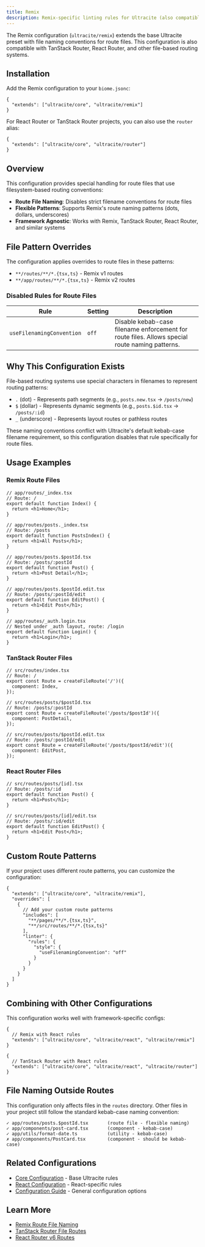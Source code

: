 ```yaml
---
title: Remix
description: Remix-specific linting rules for Ultracite (also compatible with TanStack Router and React Router).
---
```


The Remix configuration (`ultracite/remix`) extends the base Ultracite preset with file naming conventions for route files. This configuration is also compatible with TanStack Router, React Router, and other file-based routing systems.

## Installation

Add the Remix configuration to your `biome.jsonc`:

```jsonc title="biome.jsonc"
{
  "extends": ["ultracite/core", "ultracite/remix"]
}
```

For React Router or TanStack Router projects, you can also use the `router` alias:

```jsonc title="biome.jsonc"
{
  "extends": ["ultracite/core", "ultracite/router"]
}
```

## Overview

This configuration provides special handling for route files that use filesystem-based routing conventions:

- **Route File Naming**: Disables strict filename conventions for route files
- **Flexible Patterns**: Supports Remix's route naming patterns (dots, dollars, underscores)
- **Framework Agnostic**: Works with Remix, TanStack Router, React Router, and similar systems

## File Pattern Overrides

The configuration applies overrides to route files in these patterns:

- `**/routes/**/*.{tsx,ts}` - Remix v1 routes
- `**/app/routes/**/*.{tsx,ts}` - Remix v2 routes

### Disabled Rules for Route Files

| Rule | Setting | Description |
|------|---------|-------------|
| `useFilenamingConvention` | `off` | Disable kebab-case filename enforcement for route files. Allows special route naming patterns. |

## Why This Configuration Exists

File-based routing systems use special characters in filenames to represent routing patterns:

- `.` (dot) - Represents path segments (e.g., `posts.new.tsx` → `/posts/new`)
- `$` (dollar) - Represents dynamic segments (e.g., `posts.$id.tsx` → `/posts/:id`)
- `_` (underscore) - Represents layout routes or pathless routes

These naming conventions conflict with Ultracite's default kebab-case filename requirement, so this configuration disables that rule specifically for route files.

## Usage Examples

### Remix Route Files

```tsx
// app/routes/_index.tsx
// Route: /
export default function Index() {
  return <h1>Home</h1>;
}

// app/routes/posts._index.tsx
// Route: /posts
export default function PostsIndex() {
  return <h1>All Posts</h1>;
}

// app/routes/posts.$postId.tsx
// Route: /posts/:postId
export default function Post() {
  return <h1>Post Detail</h1>;
}

// app/routes/posts.$postId.edit.tsx
// Route: /posts/:postId/edit
export default function EditPost() {
  return <h1>Edit Post</h1>;
}

// app/routes/_auth.login.tsx
// Nested under _auth layout, route: /login
export default function Login() {
  return <h1>Login</h1>;
}
```

### TanStack Router Files

```tsx
// src/routes/index.tsx
// Route: /
export const Route = createFileRoute('/')({
  component: Index,
});

// src/routes/posts/$postId.tsx
// Route: /posts/:postId
export const Route = createFileRoute('/posts/$postId')({
  component: PostDetail,
});

// src/routes/posts/$postId.edit.tsx
// Route: /posts/:postId/edit
export const Route = createFileRoute('/posts/$postId/edit')({
  component: EditPost,
});
```

### React Router Files

```tsx
// src/routes/posts/[id].tsx
// Route: /posts/:id
export default function Post() {
  return <h1>Post</h1>;
}

// src/routes/posts/[id]/edit.tsx
// Route: /posts/:id/edit
export default function EditPost() {
  return <h1>Edit Post</h1>;
}
```

## Custom Route Patterns

If your project uses different route patterns, you can customize the configuration:

```jsonc title="biome.jsonc"
{
  "extends": ["ultracite/core", "ultracite/remix"],
  "overrides": [
    {
      // Add your custom route patterns
      "includes": [
        "**/pages/**/*.{tsx,ts}",
        "**/src/routes/**/*.{tsx,ts}"
      ],
      "linter": {
        "rules": {
          "style": {
            "useFilenamingConvention": "off"
          }
        }
      }
    }
  ]
}
```

## Combining with Other Configurations

This configuration works well with framework-specific configs:

```jsonc title="biome.jsonc"
{
  // Remix with React rules
  "extends": ["ultracite/core", "ultracite/react", "ultracite/remix"]
}
```

```jsonc title="biome.jsonc"
{
  // TanStack Router with React rules
  "extends": ["ultracite/core", "ultracite/react", "ultracite/router"]
}
```

## File Naming Outside Routes

This configuration only affects files in the `routes` directory. Other files in your project still follow the standard kebab-case naming convention:

```
✓ app/routes/posts.$postId.tsx       (route file - flexible naming)
✓ app/components/post-card.tsx       (component - kebab-case)
✓ app/utils/format-date.ts           (utility - kebab-case)
✗ app/components/PostCard.tsx        (component - should be kebab-case)
```

## Related Configurations

- [Core Configuration](/core) - Base Ultracite rules
- [React Configuration](/react) - React-specific rules
- [Configuration Guide](/configuration) - General configuration options

## Learn More

- [Remix Route File Naming](https://remix.run/docs/en/main/file-conventions/routes)
- [TanStack Router File Routes](https://tanstack.com/router/latest/docs/framework/react/guide/file-based-routing)
- [React Router v6 Routes](https://reactrouter.com/en/main/route/route)
